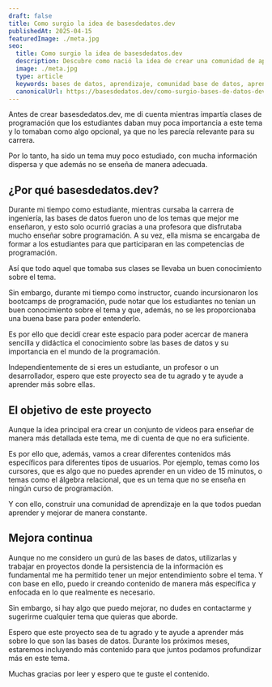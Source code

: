 ```yaml
---
draft: false
title: Como surgio la idea de basesdedatos.dev
publishedAt: 2025-04-15
featuredImage: ./meta.jpg
seo:
  title: Como surgio la idea de basesdedatos.dev
  description: Descubre como nació la idea de crear una comunidad de aprendizaje sobre bases de datos
  image: ./meta.jpg
  type: article
  keywords: bases de datos, aprendizaje, comunidad base de datos, aprendizaje base de datos
  canonicalUrl: https://basesdedatos.dev/como-surgio-bases-de-datos-dev/
---
```


Antes de crear basesdedatos.dev, me di cuenta mientras impartía clases de programación que los estudiantes daban muy poca importancia a este tema y lo tomaban como algo opcional, ya que no les parecía relevante para su carrera.

Por lo tanto, ha sido un tema muy poco estudiado, con mucha información dispersa y que además no se enseña de manera adecuada.

## ¿Por qué basesdedatos.dev?

Durante mi tiempo como estudiante, mientras cursaba la carrera de ingeniería, las bases de datos fueron uno de los temas que mejor me enseñaron, y esto solo ocurrió gracias a una profesora que disfrutaba mucho enseñar sobre programación. A su vez, ella misma se encargaba de formar a los estudiantes para que participaran en las competencias de programación.

Así que todo aquel que tomaba sus clases se llevaba un buen conocimiento sobre el tema.

Sin embargo, durante mi tiempo como instructor, cuando incursionaron los bootcamps de programación, pude notar que los estudiantes no tenían un buen conocimiento sobre el tema y que, además, no se les proporcionaba una buena base para poder entenderlo.

Es por ello que decidí crear este espacio para poder acercar de manera sencilla y didáctica el conocimiento sobre las bases de datos y su importancia en el mundo de la programación.

Independientemente de si eres un estudiante, un profesor o un desarrollador, espero que este proyecto sea de tu agrado y te ayude a aprender más sobre ellas.

## El objetivo de este proyecto

Aunque la idea principal era crear un conjunto de videos para enseñar de manera más detallada este tema, me di cuenta de que no era suficiente.

Es por ello que, además, vamos a crear diferentes contenidos más específicos para diferentes tipos de usuarios. Por ejemplo, temas como los cursores, que es algo que no puedes aprender en un video de 15 minutos, o temas como el álgebra relacional, que es un tema que no se enseña en ningún curso de programación.

Y con ello, construir una comunidad de aprendizaje en la que todos puedan aprender y mejorar de manera constante.

## Mejora continua

Aunque no me considero un gurú de las bases de datos, utilizarlas y trabajar en proyectos donde la persistencia de la información es fundamental me ha permitido tener un mejor entendimiento sobre el tema. Y con base en ello, puedo ir creando contenido de manera más específica y enfocada en lo que realmente es necesario.

Sin embargo, si hay algo que puedo mejorar, no dudes en contactarme y sugerirme cualquier tema que quieras que aborde.

<Separator />

Espero que este proyecto sea de tu agrado y te ayude a aprender más sobre lo que son las bases de datos. Durante los próximos meses, estaremos incluyendo más contenido para que juntos podamos profundizar más en este tema.

Muchas gracias por leer y espero que te guste el contenido.